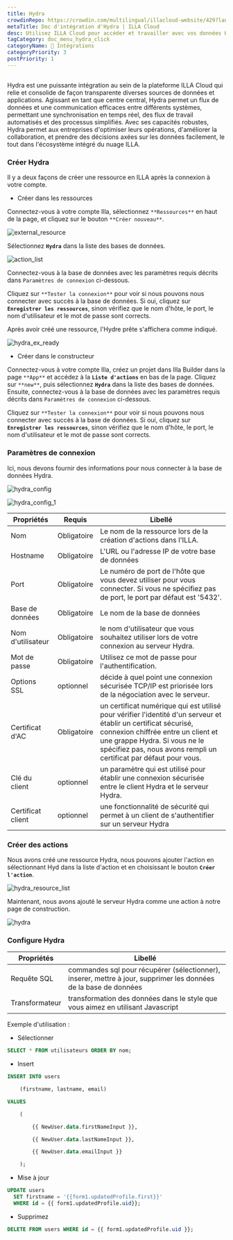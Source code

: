 ```yaml
---
title: Hydra
crowdinRepo: https://crowdin.com/multilingual/illacloud-website/429?languages=fr&filter=basic&value=0
metaTitle: Doc d'intégration d'Hydra | ILLA Cloud
desc: Utilisez ILLA Cloud pour accéder et travailler avec vos données Hydra. Créez des applications qui peuvent interroger, manipuler et afficher des données.
tagCategory: doc_menu_hydra_click
categoryName: 🔨 Intégrations
categoryPriority: 3
postPriority: 1
---
```


## <h2 hidden>Qu'est-ce que Hydra?</h2>

Hydra est une puissante intégration au sein de la plateforme ILLA Cloud qui relie et consolide de façon transparente diverses sources de données et applications. Agissant en tant que centre central, Hydra permet un flux de données et une communication efficaces entre différents systèmes, permettant une synchronisation en temps réel, des flux de travail automatisés et des processus simplifiés. Avec ses capacités robustes, Hydra permet aux entreprises d'optimiser leurs opérations, d'améliorer la collaboration, et prendre des décisions axées sur les données facilement, le tout dans l'écosystème intégré du nuage ILLA.

### Créer Hydra

Il y a deux façons de créer une ressource en ILLA après la connexion à votre compte.

-   Créer dans les ressources

Connectez-vous à votre compte Illa, sélectionnez `**Ressources**` en haut de la page, et cliquez sur le bouton `**Créer nouveau**`.

![external_resource](https://cdn.illacloud.com/official-website/img/docs/external_resource.png)

Sélectionnez **`Hydra`** dans la liste des bases de données.

![action_list](https://cdn.illacloud.com/official-website/img/docs/action_list_3.jpeg)

Connectez-vous à la base de données avec les paramètres requis décrits dans `Paramètres de connexion` ci-dessous.

Cliquez sur `**Tester la connexion**` pour voir si nous pouvons nous connecter avec succès à la base de données. Si oui, cliquez sur **`Enregistrer les ressources`**, sinon vérifiez que le nom d'hôte, le port, le nom d'utilisateur et le mot de passe sont corrects.

Après avoir créé une ressource, l'Hydre prête s'affichera comme indiqué.

![hydra_ex_ready](https://cdn.illacloud.com/official-website/img/official-site/intergration/hydra_ex_ready.jpeg)

-   Créer dans le constructeur

Connectez-vous à votre compte Illa, créez un projet dans Illa Builder dans la page `**App**` et accédez à la **`Liste d'actions`** en bas de la page. Cliquez sur `**new**`, puis sélectionnez **`Hydra`** dans la liste des bases de données. Ensuite, connectez-vous à la base de données avec les paramètres requis décrits dans `Paramètres de connexion` ci-dessous.

Cliquez sur `**Tester la connexion**` pour voir si nous pouvons nous connecter avec succès à la base de données. Si oui, cliquez sur **`Enregistrer les ressources`**, sinon vérifiez que le nom d'hôte, le port, le nom d'utilisateur et le mot de passe sont corrects.

### Paramètres de connexion

Ici, nous devons fournir des informations pour nous connecter à la base de données Hydra.

![hydra_config](https://cdn.illacloud.com/official-website/img/official-site/intergration/hydra_config.jpeg)

![hydra_config_1](https://cdn.illacloud.com/official-website/img/official-site/intergration/hydra_config_1.jpeg)

| Propriétés                  | Requis      | Libellé                                                                                                                                                                                                                                                     |
| --------------------------- | ----------- | ----------------------------------------------------------------------------------------------------------------------------------------------------------------------------------------------------------------------------------------------------------- |
| Nom                         | Obligatoire | Le nom de la ressource lors de la création d'actions dans l'ILLA.                                                                                                                                                                                           |
| Hostname                    | Obligatoire | L'URL ou l'adresse IP de votre base de données                                                                                                                                                                                                              |
| Port                        | Obligatoire | Le numéro de port de l'hôte que vous devez utiliser pour vous connecter. Si vous ne spécifiez pas de port, le port par défaut est '5432'.                                                                                                                   |
| Base de données             | Obligatoire | Le nom de la base de données                                                                                                                                                                                                                                |
| Nom d'utilisateur           | Obligatoire | le nom d'utilisateur que vous souhaitez utiliser lors de votre connexion au serveur Hydra.                                                                                                                                                                  |
| Mot de passe                | Obligatoire | Utilisez ce mot de passe pour l'authentification.                                                                                                                                                                                                           |
| Options SSL                 | optionnel   | décide à quel point une connexion sécurisée TCP/IP est priorisée lors de la négociation avec le serveur.                                                                                                                                                    |
| Certificat d'AC             | Obligatoire | un certificat numérique qui est utilisé pour vérifier l'identité d'un serveur et établir un certificat sécurisé, connexion chiffrée entre un client et une grappe Hydra. Si vous ne le spécifiez pas, nous avons rempli un certificat par défaut pour vous. |
| Clé du client               | optionnel   | un paramètre qui est utilisé pour établir une connexion sécurisée entre le client Hydra et le serveur Hydra.                                                                                                                                                |
| Certificat client           | optionnel   | une fonctionnalité de sécurité qui permet à un client de s'authentifier sur un serveur Hydra                                                                                                                                                                |

### Créer des actions

Nous avons créé une ressource Hydra, nous pouvons ajouter l'action en sélectionnant Hyd dans la liste d'action et en choisissant le bouton **`Créer l'action`**.

![hydra_resource_list](https://cdn.illacloud.com/official-website/img/official-site/intergration/hydra_resource_list.jpeg)

Maintenant, nous avons ajouté le serveur Hydra comme une action à notre page de construction.

![hydra](https://cdn.illacloud.com/official-website/img/official-site/intergration/hydra.jpeg)

### Configure Hydra

| Propriétés     | Libellé                                                                                                          |
| -------------- | ---------------------------------------------------------------------------------------------------------------- |
| Requête SQL    | commandes sql pour récupérer (sélectionner), inserer, mettre à jour, supprimer les données de la base de données |
| Transformateur | transformation des données dans le style que vous aimez en utilisant Javascript                                  |

Exemple d'utilisation :

-   Sélectionner

```sql
SELECT * FROM utilisateurs ORDER BY nom;
```

-   Insert

```sql
INSERT INTO users

	(firstname, lastname, email)

VALUES

	(

		{{ NewUser.data.firstNameInput }},

		{{ NewUser.data.lastNameInput }},

		{{ NewUser.data.emailInput }}

	);
```

-   Mise à jour

```sql
UPDATE users
  SET firstname = '{{form1.updatedProfile.first}}'
  WHERE id = {{ form1.updatedProfile.uid}};
```

-   Supprimez

```sql
DELETE FROM users WHERE id = {{ form1.updatedProfile.uid }};
```
